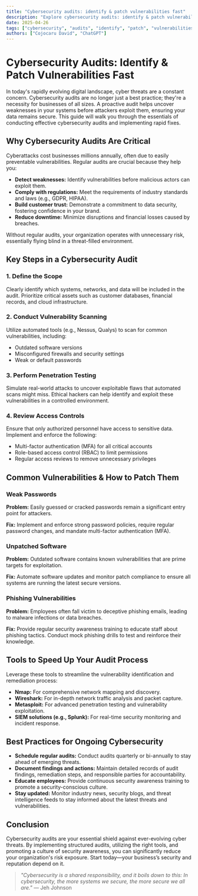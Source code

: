 ```yaml
---
title: "Cybersecurity audits: identify & patch vulnerabilities fast"
description: "Explore cybersecurity audits: identify & patch vulnerabilities fast in this detailed guide, offering insights, strategies, and practical tips to enhance your understanding and application of the topic."
date: 2025-04-26
tags: ["cybersecurity", "audits", "identify", "patch", "vulnerabilities", "fast"]
authors: ["Cojocaru David", "ChatGPT"]
---
```


# Cybersecurity Audits: Identify & Patch Vulnerabilities Fast

In today's rapidly evolving digital landscape, cyber threats are a constant concern. Cybersecurity audits are no longer just a best practice; they're a necessity for businesses of all sizes. A proactive audit helps uncover weaknesses in your systems before attackers exploit them, ensuring your data remains secure. This guide will walk you through the essentials of conducting effective cybersecurity audits and implementing rapid fixes.

## Why Cybersecurity Audits Are Critical

Cyberattacks cost businesses millions annually, often due to easily preventable vulnerabilities. Regular audits are crucial because they help you:

*   **Detect weaknesses:** Identify vulnerabilities before malicious actors can exploit them.
*   **Comply with regulations:** Meet the requirements of industry standards and laws (e.g., GDPR, HIPAA).
*   **Build customer trust:** Demonstrate a commitment to data security, fostering confidence in your brand.
*   **Reduce downtime:** Minimize disruptions and financial losses caused by breaches.

Without regular audits, your organization operates with unnecessary risk, essentially flying blind in a threat-filled environment.

## Key Steps in a Cybersecurity Audit

### 1. Define the Scope

Clearly identify which systems, networks, and data will be included in the audit. Prioritize critical assets such as customer databases, financial records, and cloud infrastructure.

### 2. Conduct Vulnerability Scanning

Utilize automated tools (e.g., Nessus, Qualys) to scan for common vulnerabilities, including:

*   Outdated software versions
*   Misconfigured firewalls and security settings
*   Weak or default passwords

### 3. Perform Penetration Testing

Simulate real-world attacks to uncover exploitable flaws that automated scans might miss. Ethical hackers can help identify and exploit these vulnerabilities in a controlled environment.

### 4. Review Access Controls

Ensure that only authorized personnel have access to sensitive data. Implement and enforce the following:

*   Multi-factor authentication (MFA) for all critical accounts
*   Role-based access control (RBAC) to limit permissions
*   Regular access reviews to remove unnecessary privileges

## Common Vulnerabilities & How to Patch Them

### Weak Passwords

**Problem:** Easily guessed or cracked passwords remain a significant entry point for attackers.

**Fix:** Implement and enforce strong password policies, require regular password changes, and mandate multi-factor authentication (MFA).

### Unpatched Software

**Problem:** Outdated software contains known vulnerabilities that are prime targets for exploitation.

**Fix:** Automate software updates and monitor patch compliance to ensure all systems are running the latest secure versions.

### Phishing Vulnerabilities

**Problem:** Employees often fall victim to deceptive phishing emails, leading to malware infections or data breaches.

**Fix:** Provide regular security awareness training to educate staff about phishing tactics. Conduct mock phishing drills to test and reinforce their knowledge.

## Tools to Speed Up Your Audit Process

Leverage these tools to streamline the vulnerability identification and remediation process:

*   **Nmap:** For comprehensive network mapping and discovery.
*   **Wireshark:** For in-depth network traffic analysis and packet capture.
*   **Metasploit:** For advanced penetration testing and vulnerability exploitation.
*   **SIEM solutions (e.g., Splunk):** For real-time security monitoring and incident response.

## Best Practices for Ongoing Cybersecurity

*   **Schedule regular audits:** Conduct audits quarterly or bi-annually to stay ahead of emerging threats.
*   **Document findings and actions:** Maintain detailed records of audit findings, remediation steps, and responsible parties for accountability.
*   **Educate employees:** Provide continuous security awareness training to promote a security-conscious culture.
*   **Stay updated:** Monitor industry news, security blogs, and threat intelligence feeds to stay informed about the latest threats and vulnerabilities.

## Conclusion

Cybersecurity audits are your essential shield against ever-evolving cyber threats. By implementing structured audits, utilizing the right tools, and promoting a culture of security awareness, you can significantly reduce your organization's risk exposure. Start today—your business’s security and reputation depend on it.

> *"Cybersecurity is a shared responsibility, and it boils down to this: In cybersecurity, the more systems we secure, the more secure we all are."* — Jeh Johnson
